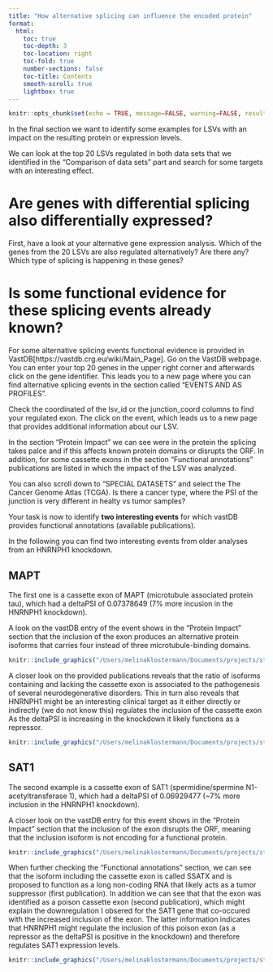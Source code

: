 ```yaml
---
title: "How alternative splicing can influence the encoded protein"
format: 
  html: 
    toc: true
    toc-depth: 3
    toc-location: right
    toc-fold: true
    number-sections: false
    toc-title: Contents
    smooth-scroll: true
    lightbox: true
---
```


```r
knitr::opts_chunk$set(echo = TRUE, message=FALSE, warning=FALSE, results = TRUE, fig.pos = 'h', fig.align = "center", fig.width = 4, fig.height=4)
```

In the final section we want to identify some examples for LSVs with an impact on the resulting protein or expression levels. 

We can look at the top 20 LSVs regulated in both data sets that we identified in the "Comparison of data sets" part and search for some targets with an interesting effect. 

# Are genes with differential splicing also differentially expressed?

First, have a look at your alternative gene expression analysis. Which of the genes from the 20 LSVs are also regulated alternatively? Are there any? Which type of splicing is happening in these genes?


# Is some functional evidence for these splicing events already known?

For some alternative splicing events functional evidence is provided in VastDB[https://vastdb.crg.eu/wiki/Main_Page]. Go on the VastDB webpage. You can enter your top 20 genes in the upper right corner and afterwards click on the gene identifier. This leads you to a new page where you can find alternative splicing events in the section called "EVENTS AND AS PROFILES". 

Check the coordinated of the lsv_id or the junction_coord columns to find your regulated exon. The click on the event, which leads us to a new page that provides additional information about our LSV.

In the section "Protein Impact" we can see were in the protein the splicing takes palce and if this affects known protein domains or disrupts the ORF. In addition, for some cassette exons in the section "Functional annotations" publications are listed in which the impact of the LSV was analyzed.

You can also scroll down to "SPECIAL DATASETS" and select the The Cancer Genome Atlas (TCGA). Is there a cancer type, where the PSI of the junction is very different in healty vs tumor samples?

Your task is now to identify **two interesting events** for which vastDB provides functional annotations (available publications).

In the following you can find two interesting events from older analyses from an HNRNPH1 knockdown.

## MAPT

The first one is a cassette exon of MAPT (microtubule associated protein tau), which had a deltaPSI of 0.07378649 (7% more incusion in the HNRNPH1 knockdown).

A look on the vastDB entry of the event shows in the "Protein Impact" section that the inclusion of the exon produces an alternative protein isoforms that carries four instead of three microtubule-binding domains.

```r
knitr::include_graphics("/Users/melinaklostermann/Documents/projects/students/majiq-course/spezi_scripts_website/example_data/MAPT-1.png")
```

A closer look on the provided publications reveals that the ratio of isoforms containing and lacking the cassette exon is associated to the pathogenesis of several neurodegenerative disorders. This in turn also reveals that HNRNPH1 might be an interesting clinical target as it either directly or indirectly (we do not know this) regulates the inclusion of the cassette exon As the deltaPSI is increasing in the knockdown it likely functions as a repressor.

```r
knitr::include_graphics("/Users/melinaklostermann/Documents/projects/students/majiq-course/spezi_scripts_website/example_data/MAPT-2.png")
```

## SAT1

The second example is a cassette exon of SAT1 (spermidine/spermine N1-acetyltransferase 1), which had a deltaPSI of 0.06929477 (~7% more inclusion in the HNRNPH1 knockdown).

A closer look on the vastDB entry for this event shows in the "Protein Impact" section that the inclusion of the exon disrupts the ORF, meaning that the inclusion isoform is not encoding for a functional protein.

```r
knitr::include_graphics("/Users/melinaklostermann/Documents/projects/students/majiq-course/spezi_scripts_website/example_data/SAT1-1.png")
```

When further checking the "Functional annotations" section, we can see that the isoform including the cassette exon is called SSATX and is proposed to function as a long non-coding RNA that likely acts as a tumor suppressor (first publication). In addition we can see that that the exon was identified as a poison cassette exon (second publication), which might explain the downregulation I obsered for the SAT1 gene that co-occured with the increased inclusion of the exon. The latter information indicates that HNRNPH1 might regulate the inclusion of this poison exon (as a repressor as the deltaPSI is positive in the knockdown) and therefore regulates SAT1 expression levels.

```r
knitr::include_graphics("/Users/melinaklostermann/Documents/projects/students/majiq-course/spezi_scripts_website/example_data/SAT1-2.png")
```
